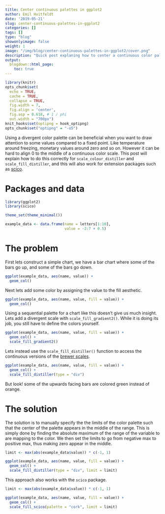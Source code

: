 ```yaml
---
title: Center continuous palettes in ggplot2
author: Emil Hvitfeldt
date: '2019-05-21'
slug: center-continuous-palettes-in-ggplot2
categories: []
tags: []
type: "blog"
showonlyimage: false
weight: 1
image: "/img/blog/center-continuous-palettes-in-ggplot2/cover.png"
description: "Quick post explaning how to center a continuous color palette around zero in ggplot2."
output:
  blogdown::html_page:
    toc: true
---
```


```r
library(knitr)
opts_chunk$set(
  echo = TRUE, 
  cache = TRUE,
  collapse = TRUE,
  fig.width = 7, 
  fig.align = 'center',
  fig.asp = 0.618, # 1 / phi
  out.width = "700px")
knit_hooks$set(optipng = hook_optipng)
opts_chunk$set("optipng" = "-o5")
```

Using a divergent color palette can be beneficial when you want to draw attention to some values compared to a fixed point. Like temperature around freezing, monetary values around zero and so on. However it can be hard to align 0 to the middle of a continuous color scale. This post will explain how to do this correctly for `scale_colour_distiller` and `scale_fill_distiller`, and this will also work for extension packages such as [scico](https://github.com/thomasp85/scico).

# Packages and data

```r
library(ggplot2)
library(scico)

theme_set(theme_minimal())

example_data <- data.frame(name = letters[1:10],
                           value = -2:7 + 0.5)
```

# The problem

First lets construct a simple chart, we have a bar chart where some of the bars go up, and some of the bars go down.

```r
ggplot(example_data, aes(name, value)) +
  geom_col()
```

Next lets add some color by assigning the value to the fill aesthetic.

```r
ggplot(example_data, aes(name, value, fill = value)) +
  geom_col()
```

Using a sequential palette for a chart like this doesn't give us much insight. Lets add a divergent scale with `scale_fill_gradient2()`. While it is doing its job, you still have to define the colors yourself.

```r
ggplot(example_data, aes(name, value, fill = value)) +
  geom_col() +
  scale_fill_gradient2()
```

Lets instead use the `scale_fill_distiller()` function to access the continuous versions of the [brewer scales](http://colorbrewer2.org).

```r
ggplot(example_data, aes(name, value, fill = value)) +
  geom_col() +
  scale_fill_distiller(type = "div")
```

But look! some of the upwards facing bars are colored green instead of orange.

# The solution

The solution is to manually specify the the limits of the color palette such that the center of the palette appears in the middle of the range. This is simply done by finding the absolute maximum of the range of the variable to are mapping to the color. We then set the limits to go from negative max to positive max, thus making zero appear in the middle.

```r
limit <- max(abs(example_data$value)) * c(-1, 1)

ggplot(example_data, aes(name, value, fill = value)) +
  geom_col() +
  scale_fill_distiller(type = "div", limit = limit)
```

This approach also works with the `scico` package.

```r
limit <- max(abs(example_data$value)) * c(-1, 1)

ggplot(example_data, aes(name, value, fill = value)) +
  geom_col() +
  scale_fill_scico(palette = "cork", limit = limit) 
```
